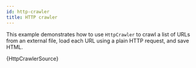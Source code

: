 ```yaml
---
id: http-crawler
title: HTTP crawler
---
```



This example demonstrates how to use <ApiLink to="http-crawler/class/HttpCrawler">`HttpCrawler`</ApiLink> to crawl a list of URLs from an external file, load each URL using a plain HTTP request, and save HTML.

<CodeBlock className="language-js">
	{HttpCrawlerSource}
</CodeBlock>
